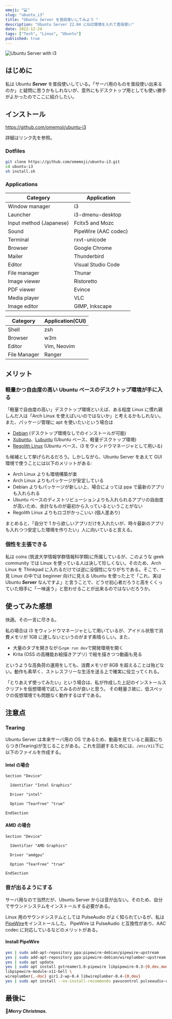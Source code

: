 ```yaml
---
emoji: "💻"
slug: "ubuntu_i3"
title: "Ubuntu Server を普段使いしてみよう "
description: "Ubuntu Server 22.04 にGUI環境を入れて普段使い"
date: 2022-12-24
tags: ["Tech", "Linux", "Ubuntu"]
published: true
---
```


![Ubuntu Server with i3](./ubuntu_i3.png)

## はじめに

私は Ubuntu **_Server_** を普段使いしている。「サーバ用のものを普段使い出来るのか」と疑問に思うかもしれないが、意外にもデスクトップ用としても使い勝手がよかったのでここに紹介したい。

## インストール

https://github.com/omemoji/ubuntu-i3

詳細はリンク先を参照。

### Dotfiles

```sh
git clone https://github.com/omemoji/ubuntu-i3.git
cd ubuntu-i3
sh install.sh
```

### Applications

| Category                | Application          |
| ----------------------- | -------------------- |
| Window manager          | i3                   |
| Launcher                | i3-dmenu-desktop     |
| Input method (Japanese) | Fcitx5 and Mozc      |
| Sound                   | PipeWire (AAC codec) |
| Terminal                | rxvt-unicode         |
| Browser                 | Google Chrome        |
| Mailer                  | Thunderbird          |
| Editor                  | Visual Studio Code   |
| File manager            | Thunar               |
| Image viewer            | Ristoretto           |
| PDF viewer              | Evince               |
| Media player            | VLC                  |
| Image editor            | GIMP, Inkscape       |

| Category     | Application(CUI) |
| ------------ | ---------------- |
| Shell        | zsh              |
| Browser      | w3m              |
| Editor       | Vim, Neovim      |
| File Manager | Ranger           |

## メリット

### 軽量かつ自由度の高い Ubuntu ベースのデスクトップ環境が手に入る

「軽量で自由度の高い」デスクトップ環境といえば、ある程度 Linux に慣れ親しんだ人は「Arch Linux を使えばいいのではないか」と考えるかもしれない。
また、パッケージ管理に apt を使いたいという場合は

- [Debian](https://debian.org) (デスクトップ環境なしでのインストールが可能)
- [Xubuntu](https://xubuntu.org/)、[Lubuntu](https://lubuntu.me) (Ubuntu ベース、軽量デスクトップ環境)
- [Regolith Linux](https://regolith-linux.org/) (Ubuntu ベース、i3 をウィンドウマネージャとして用いる)

も候補として挙げられるだろう。しかしながら、Ubuntu Server をあえて GUI 環境で使うことには以下のメリットがある:

- Arch Linux よりも環境構築が楽
- Arch Linux よりもパッケージが安定している
- Debian よりもパッケージが新しい上、場合によっては ppa で最新のアプリも入れられる
- Ubuntu ベースのディストリビューションよりも入れられるアプリの自由度が高いため、余計なものが最初から入っているということがない
- Regolith Linux よりもロゴがかっこいい (個人差あり)

まとめると、「自分で 1 から欲しいアプリだけを入れたいが、時々最新のアプリも入れつつ安定した環境を作りたい」人に向いていると言える。

### 個性を主張できる

私は coins (筑波大学情報学群情報科学類)に所属しているが、このような geek community では Linux を使っている人は決して珍しくない。そのため、Arch Linux を Thinkpad に入れるだけでは逆に没個性になりがちである。そこで、一見 Linux の中では beginner 向けに見える Ubuntu を使った上で「これ、実は Ubuntu **_Server_** なんですよ」と言うことで、どうせ初心者だろうと高をくくっていた相手に「一味違う」と思わせることが出来るのではないだろうか。

## 使ってみた感想

快適。その一言に尽きる。

私の場合は i3 をウィンドウマネージャとして用いているが、アイドル状態で消費メモリが 1GB に達しないというのがまず素晴らしい。また、

- 大量のタブを開きながら`npm run dev`で開発環境を開く
- Krita (OSS の高機能お絵描きアプリ) で絵を描きつつ動画も見る

というような高負荷の運用をしても、消費メモリが 8GB を超えることは殆どない。動作も素早く、ストレスフリーな生活を送る上で確実に役立ってくれる。

「とりあえず使ってみたい」という場合は、私が作成した上記のインストールスクリプトを仮想環境で試してみるのが良いと思う。
その軽量さ故に、低スペックの仮想環境でも問題なく動作するはずである。

## 注意点

### Tearing

Ubuntu Server は本来サーバ用の OS であるため、動画を見ていると画面にちらつき(Tearing)が生じることがある。これを回避するためには、`/etc/X11`下に以下のファイルを作成する。

#### Intel の場合

```txt title="20-intel.conf"
Section "Device"

  Identifier "Intel Graphics"

  Driver "intel"

  Option "TearFree" "true"

EndSection
```

#### AMD の場合

```txt title="20-amdgpu.conf"
Section "Device"

  Identifier "AMD Graphics"

  Driver "amdgpu"

  Option "TearFree" "true"

EndSection
```

### 音が出るようにする

サーバ用なので当然だが、Ubuntu Server からは音が出ない。そのため、自分でサウンドシステムをインストールする必要がある。

Linux 用のサウンドシステムとしては PulseAudio がよく知られているが、私は [PipeWire](https://wiki.archlinux.jp/index.php/PipeWire)をインストールした。
PipeWire は PulseAudio と互換性があり、AAC codec に対応しているなどのメリットがある。

#### Install PipeWire

```sh
yes | sudo add-apt-repository ppa:pipewire-debian/pipewire-upstream
yes | sudo add-apt-repository ppa:pipewire-debian/wireplumber-upstream
yes | sudo apt update
yes | sudo apt install gstreamer1.0-pipewire libpipewire-0.3-{0,dev,modules} libspa-0.2-{bluetooth,dev,jack,modules} pipewire{,-{audio-client-libraries,pulse,bin,jack,alsa,v4l2,libcamera,locales,tests}} \
libpipewire-module-x11-bell \
wireplumber{,-doc} gir1.2-wp-0.4 libwireplumber-0.4-{0,dev}
yes | sudo apt install --no-install-recommends pavucontrol pulseaudio-utils
```

## 最後に

🎄**_Merry Christmas._**
